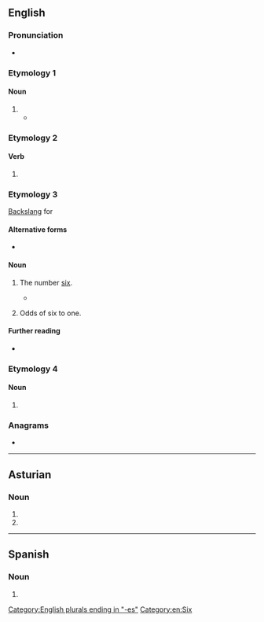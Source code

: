 ==English==

===Pronunciation===
* {{IPA|en|/ˈɛksəz/}}

===Etymology 1===

====Noun====
{{head|en|noun form}}

# {{plural of|en|ex}}
#* {{quote-book|en|author=John Trotter|title=System of Rational Discourse|publisher=|year=1997|page=22|passage=It is not unknown for a logician to talk about '''exes''' and wyes.}}

===Etymology 2===

====Verb====
{{head|en|verb form}}

# {{en-third-person singular of|ex}}

===Etymology 3===
[[backslang|Backslang]] for {{m|en|six}}

====Alternative forms====
* {{l|en|exis}}

====Noun====
{{en-noun|?}}

# {{lb|en|costers}} The number [[six]].
#* {{quote-book
|en
|year=1851
|authorlink=Henry Mayhew|first=Henry|last=Mayhew
|chapter=Gambling of Costermongers
|title={{w|London Labour and the London Poor}}
|url=https://archive.org/details/b20415606_001
|volume=1
|page=17
|passage=The betting also began to shift. "Sixpence Ned wins!" cried three or four; "Sixpence he loses!" answered another; "Done!" and up went the halfpence. "Half-a-crown Joe loses!"—"Here you are," answered Joe, but he lost again. "I'll try you a 'gen'" (shilling) said a coster; "And a rouf yenap'" (fourpence), added the other. "Say a <nowiki>'</nowiki>'''exes'''<nowiki>'</nowiki>" (sixpence).—"Done!" and the betting continued, till the ground was spotted with silver and halfpence.
}}
# {{lb|en|betting}} Odds of six to one.

====Further reading====
* {{pedia|Tic-tac}}

===Etymology 4===

====Noun====
{{head|en|noun form}}

# {{plural of|en|exe}}

===Anagrams===
* {{anagrams|en|a=eesx|sexe}}

[[Category:English plurals ending in "-es"]]
[[Category:en:Six]]

----

==Asturian==

===Noun===
{{head|ast|noun form}}

# {{plural of|ast|exa}}
# {{plural of|ast|exe}}

----

==Spanish==

===Noun===
{{head|es|noun form|g=m-p|g2=f-p}}

# {{noun form of|es|ex||p}}